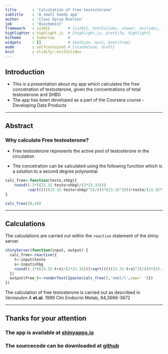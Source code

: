 ```yaml
---
title       : 'Calculation of free testosterone'
subtitle    : 'A small handy app'
author      : 'Claus Gyrup Nielsen'
job         : 'Biochemist'
framework   : io2012        # {io2012, html5slides, shower, dzslides, ...}
highlighter : highlight.js  # {highlight.js, prettify, highlight}
hitheme     : tomorrow      # 
widgets     : []            # {mathjax, quiz, bootstrap}
mode        : selfcontained # {standalone, draft}
knit        : slidify::knit2slides
---
```



## Introduction

* This is a presentation about my app which calculates the free concetration of 
testosterone, given the concentrations of total testosterone and SHBG
* The app has been developed as a part of the Coursera course - Developing Data Products

---

## Abstract

### Why calculate Free testosterone?

* Free testosterone represents the active pool of testosterone in the circulation

* The concetration can be calculated using the following function which is a solution to a second degree polynomial

```r
calc_free<-function(testo,shbg){
    round((-1*((23.32-testo+shbg)/(2*23.32)))
          +sqrt(((((23.32-testo+shbg)^2)/((4*(23.32^2)))+testo/(23.32*1)))),4)
}

calc_free(20,40)
```

---

## Calculations

The calculations are carried out within the ```reactive``` statement of the shiny server

```r
shinyServer(function(input, output) {
  calc_free<-reactive({
    t<-input$testo
    s<-input$shbg
    round((-1*((23.32-t+s)/(2*23.32)))+sqrt(((((23.32-t+s)^2)/((4*(23.32^2)))+t/(23.32*1)))),4)
  })
  output$free_t<-renderText({paste(calc_free(),'nmol/l',sep=' ')})
})

```

The calculation of free testosterone is carried out as described in *Vermeulen A* **et.al.** 1999 Clin Endocrin Metab, 84,3666-3672

---

## Thanks for your attention

### The app is available at [shinyapps.io](https://clausgyrup.shinyapps.io/free_testo)
### The sourcecode can be downloaded at [github](https://github.com/clausgyrup/Free_Testo)
